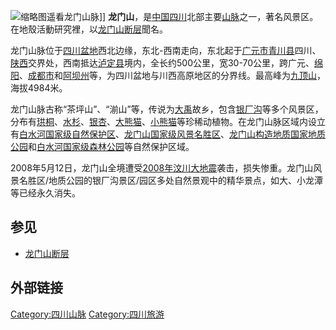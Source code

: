 [[File:在成都遥望雪山_龙门山脉1_Chengdu_skyline_with_a_view_of_Longmen_Mountains.jpg|缩略图]]遥看龙门山脉]]
'''龙门山'''，是[[中国|中国]][[四川|四川]]北部主要[[山脉|山脉]]之一，著名风景区。在地殼活動研究裡，以[[龙门山断层|龙门山断层]]聞名。

龙门山脉位于[[四川盆地|四川盆地]]西北边缘，东北-西南走向，东北起于[[广元市|广元市]][[青川县|青川县]]四川、[[陕西|陕西]]交界处，西南抵达[[泸定县|泸定县]]境内，全长约500公里，宽30-70公里，跨广元、[[绵阳|绵阳]]、[[成都市|成都市]]和[[阿坝州|阿坝州]]等，为四川盆地与川西高原地区的分界线。最高峰为[[九顶山|九顶山]]，海拔4984米。

龙门山脉古称“茶坪山”、“湔山”等，传说为[[大禹|大禹]]故乡，包含[[银厂沟|银厂沟]]等多个风景区，分布有[[珙桐|珙桐]]、[[水杉|水杉]]、[[银杏|银杏]]、[[大熊猫|大熊猫]]、[[小熊猫|小熊猫]]等珍稀动植物。在龙门山脉区域内设立有[[白水河国家级自然保护区|白水河国家级自然保护区]]、[[龙门山国家级风景名胜区|龙门山国家级风景名胜区]]、[[龙门山构造地质国家地质公园|龙门山构造地质国家地质公园]]和[[白水河国家级森林公园|白水河国家级森林公园]]等自然保护区域。

2008年5月12日，龙门山全境遭受[[2008年汶川大地震|2008年汶川大地震]]袭击，损失惨重。龙门山风景名胜区/地质公园的银厂沟景区/园区多处自然景观中的精华景点，如大、小龙潭等已经永久消失。

==参见==
*[[龙门山断层|龙门山断层]]

==外部链接==

{{Sichuan topics}}
[[Category:四川山脉|Category:四川山脉]]
[[Category:四川旅游|Category:四川旅游]]